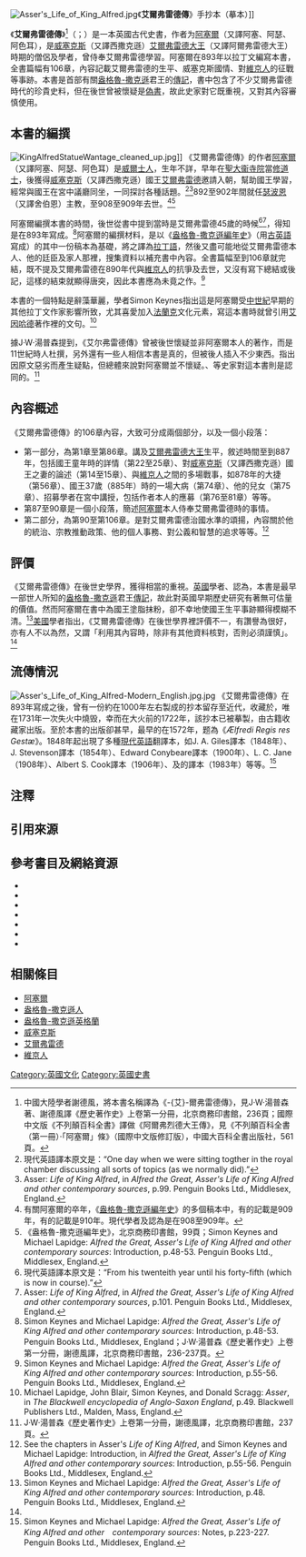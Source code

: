 {{noteTA
|1=zh-cn:阿尔弗雷德;zh-hant:艾爾弗雷德
}}
[[File:Asser's_Life_of_King_Alfred.jpg|thumb]]《'''艾爾弗雷德傳'''》手抄本（摹本）]]

《'''艾爾弗雷德傳'''》<ref group="注">中國大陸學者謝德風，將本書名稱譯為《-{艾}-爾弗雷德傳》，見J·W·湯普森著、謝德風譯《歷史著作史》上卷第一分冊，北京商務印書館，236頁；國際中文版《不列顛百科全書》譯做《阿爾弗烈德大王傳》，見《不列顛百科全書（第一冊）·「阿塞爾」條》（國際中文版修訂版），中國大百科全書出版社，561頁。</ref>（{{lang-la|''De rebus gestis Alfredi''／''Vita Ælfredi regis Angul Saxonum''／''Ælfredi Regis res Gestæ''}}；{{lang-en|''The Life of King Alfred''／''Life of Alfred, King of the Anglo-Saxons''}}）是一本英國古代史書，作者为[[阿塞爾|阿塞爾]]（又譯阿塞、阿瑟、阿色耳），是[[威塞克斯|威塞克斯]]（又譯西撒克遜）[[艾爾弗雷德大王|艾爾弗雷德大王]]（又譯阿爾弗雷德大王）時期的僧侶及學者，曾侍奉艾爾弗雷德學習。阿塞爾在893年以拉丁文編寫本書，全書篇幅有106章，內容記載艾爾弗雷德的生平、威塞克斯國情、對[[維京人|維京人]]的征戰等事跡。本書是首部有關[[盎格魯-撒克遜英格蘭|盎格魯-撒克遜]]君王的[[傳記|傳記]]，書中包含了不少艾爾弗雷德時代的珍貴史料，但在後世曾被懷疑是[[偽書|偽書]]，故此史家對它既重視，又對其內容審慎使用。

== 本書的編撰==
[[File:KingAlfredStatueWantage_cleaned_up.jpg|thumb]]]]
《艾爾弗雷德傳》的作者[[阿塞爾|阿塞爾]]（又譯阿塞、阿瑟、阿色耳）是[[威爾士人|威爾士人]]，生年不詳，早年在[[聖戴維斯座堂|聖大衞寺院]]當[[修道士|修道士]]，後獲得[[威塞克斯|威塞克斯]]（又譯西撒克遜）國王[[艾爾弗雷德|艾爾弗雷德]]邀請入朝，幫助國王學習，經常與國王在宮中議廳同坐，一同探討各種話題。<ref group="注">現代英語譯本原文是：“One day when we were sitting togther in the royal chamber discussing all sorts of topics (as we normally did).”</ref><ref>Asser: ''Life of King Alfred'', in ''Alfred the Great, Asser's Life of King Alfred and other contemporary sources'', p.99.  Penguin Books Ltd., Middlesex, England.</ref>892至902年間就任[[聖公會索爾茲伯里教區|瑟波恩]]（又譯舍伯恩）主教，至908至909年去世。<ref group="注">有關阿塞爾的卒年，《[[盎格魯-撒克遜編年史|盎格魯-撒克遜編年史]]》的多個稿本中，有的記載是909年，有的記載是910年。現代學者{{link-en|Simon Keynes|Simon Keynes}}及{{link-en|Michael Lapidge|Michael Lapidge}}認為是在908至909年。</ref><ref>《盎格魯-撒克遜編年史》，北京商務印書館，99頁；Simon Keynes and Michael Lapidge: ''Alfred the Great, Asser's Life of King Alfred and other contemporary sources'': Introduction, p.48-53.  Penguin Books Ltd., Middlesex, England.</ref>

阿塞爾編撰本書的時間，後世從書中提到當時是艾爾弗雷德45歲的時候<ref group="注">現代英語譯本原文是：“From his twenteith year until his forty-fifth (which is now in course).”</ref><ref>Asser: ''Life of King Alfred'', in ''Alfred the Great, Asser's Life of King Alfred and other contemporary sources'', p.101.  Penguin Books Ltd., Middlesex, England.</ref>，得知是在893年寫成。<ref>Simon Keynes and Michael Lapidge: ''Alfred the Great, Asser's Life of King Alfred and other contemporary sources'': Introduction, p.48-53.  Penguin Books Ltd., Middlesex, England；J·W·湯普森《歷史著作史》上卷第一分冊，謝德風譯，北京商務印書館，236-237頁。</ref>阿塞爾的編撰材料，是以《[[盎格魯-撒克遜編年史|盎格魯-撒克遜編年史]]》（用[[古英語|古英語]]寫成）的其中一份稿本為基礎，將之譯為[[拉丁語|拉丁語]]，然後又盡可能地從艾爾弗雷德本人、他的廷臣及家人那裡，搜集資料以補充書中內容。全書篇幅至到106章就完結，既不提及艾爾弗雷德在890年代與[[維京人|維京人]]的抗爭及去世，又沒有寫下總結或後記，這樣的結束就顯得唐突，因此本書應為未竟之作。<ref>Simon Keynes and Michael Lapidge: ''Alfred the Great, Asser's Life of King Alfred and other contemporary sources'': Introduction, p.55-56.  Penguin Books Ltd., Middlesex, England.</ref>

本書的一個特點是辭藻華麗，學者Simon Keynes指出這是阿塞爾受[[中世紀|中世紀]]早期的其他拉丁文作家影響所致，尤其喜愛加入[[法蘭克|法蘭克]]文化元素，寫這本書時就曾引用[[艾因哈德|艾因哈德]]著作裡的文句。<ref> Michael Lapidge, John Blair, Simon Keynes, and Donald Scragg: ''Asser'', in ''The Blackwell encyclopedia of Anglo-Saxon England'', p.49.  Blackwell Publishers Ltd., Malden, Mass, England.</ref>

據J·W·湯普森提到，《艾尔弗雷德傳》曾被後世懷疑並非阿塞爾本人的著作，而是11世紀時人杜撰，另外還有一些人相信本書是真的，但被後人插入不少東西。{{link-en|士達布斯|William Stubbs}}指出因原文惡劣而產生疑點，但總體來說對阿塞爾並不懷疑。{{link-en|W·H·史梯芬孫|W. H. Stevenson}}、{{link-en|普蘭麥|Charles Plummer}}等史家對這本書則是認同的。<ref name="歷史著作史237">J·W·湯普森《歷史著作史》上卷第一分冊，謝德風譯，北京商務印書館，237頁。</ref>

== 內容概述 ==
《艾爾弗雷德傳》的106章內容，大致可分成兩個部分，以及一個小段落：
*第一部分，為第1章至第86章。講及[[艾爾弗雷德大王|艾爾弗雷德大王]]生平，敘述時間至到887年，包括國王童年時的詳情（第22至25章）、對[[威塞克斯|威塞克斯]]（又譯西撒克遜）國王{{link-en|布里特里克|Beorhtric of Wessex}}之妻{{link-en|埃德伯|Eadburh}}的論述（第14至15章）、與[[維京人|維京人]]之間的多場戰事，如878年的{{link-en|埃丁頓之役|Battle of Edington}}大捷（第56章）、國王37歲（885年）時的一場大病（第74章）、他的兒女（第75章）、招募學者在宮中講授，包括作者本人的應募（第76至81章）等等。
*第87至90章是一個小段落，簡述[[阿塞爾|阿塞爾]]本人侍奉艾爾弗雷德時的事情。
*第二部分，為第90至第106章。是對艾爾弗雷德治國水準的頌揚，內容關於他的統治、宗教推動政策、他的個人事務、對公義和智慧的追求等等。<ref>See the chapters in Asser's ''Life of King Alfred'', and Simon Keynes and Michael Lapidge: Introduction, in ''Alfred the Great, Asser's Life of King Alfred and other contemporary sources'': Introduction, p.55-56.  Penguin Books Ltd., Middlesex, England.</ref>

== 評價 ==
《艾爾弗雷德傳》在後世史學界，獲得相當的重視。[[英國|英國]]學者{{link-en|Simon Keynes|Simon Keynes}}、{{link-en|Michael Lapidge|Michael Lapidge}}認為，本書是最早一部世人所知的[[盎格魯-撒克遜英格蘭|盎格魯-撒克遜]]君王[[傳記|傳記]]，故此對英國早期歷史研究有著無可估量的價值。然而阿塞爾在書中為國王塗脂抹粉，卻不幸地使國王生平事跡顯得模糊不清。<ref>Simon Keynes and Michael Lapidge: ''Alfred the Great, Asser's Life of King Alfred and other contemporary sources'': Introduction, p.48.  Penguin Books Ltd., Middlesex, England.</ref>[[美國|美國]]學者{{link-en|J·W·湯普森|James Westfall Thompson}}指出，《艾爾弗雷德傳》在後世學界裡評價不一，有讚譽為很好，亦有人不以為然，又謂「利用其內容時，除非有其他資料核對，否則必須謹慎」。<ref name="歷史著作史237"/>

== 流傳情況 ==
[[File:Asser's_Life_of_King_Alfred-Modern_English.jpg.jpg|thumb]]
《艾爾弗雷德傳》在893年寫成之後，曾有一份約在1000年左右製成的抄本留存至近代，收藏於{{link-en|科頓圖書館|Cotton library}}，唯在1731年一次失火中燒毁，幸而在大火前的1722年，該抄本已被摹製，由古籍收藏家{{link-en|Francis Wise|Francis Wise}}出版。至於本書的出版卻甚早，最早的在1572年，题為《''Ælfredi Regis res Gestæ''》。1848年起出現了多種[[現代英語|現代英語]]翻譯本，如J. A. Giles譯本（1848年）、J. Stevenson譯本（1854年）、Edward Conybeare譯本（1900年）、L. C. Jane（1908年）、Albert S. Cook譯本（1906年）、{{link-en|Simon Keynes|Simon Keynes}}及{{link-en|Michael Lapidge|Michael Lapidge}}的譯本（1983年）等等。<ref>Simon Keynes and Michael Lapidge: ''Alfred the Great, Asser's Life of King Alfred and other　contemporary sources'': Notes, p.223-227.  Penguin Books Ltd., Middlesex, England.</ref>

== 注釋 ==
{{refbegin|2}}
<references group="注" />
{{refend}}

== 引用來源 ==
{{reflist|2}}

== 參考書目及網絡資源 ==
<div class="references-small">
*{{en}}{{cite book|title=''Alfred the Great, Asser's Life of King Alfred and other contemporary sources''|year=1983|url=https://archive.org/details/alfredgreatasser0000asse|others=Translated by {{link-en|Simon Keynes|Simon Keynes}} and {{link-en|Michael Lapidge|Michael Lapidge}}|location=[[Middlesex|Middlesex]], [[England|England]]|publisher=[[企鹅出版集团|Penguin Books Ltd.]]（1985）ISBN 0140444092}}
*{{en}}{{cite book|title=''The Blackwell encyclopedia of Anglo-Saxon England''|year=1999|url=https://archive.org/details/blackwellencyclo0000unse_d6l8|others=Edited by Michael Lapidge, John Blair, Simon Keynes, and Donald Scragg|location=Malden, [[Massachusetts|Massachusetts]]|publisher=Blackwell Publishers Ltd.（1999）ISBN 0631155651}}
*{{zh}}{{cite book|title=《歷史著作史》|author={{link-en|J·W·湯普森|James Westfall Thompson}}|others=謝德風譯|location=[[北京|北京]]|publisher=[[商務印書館|商務印書館]]（1988）ISBN 710000473x}}
*{{zh}}{{cite book|title=《[[盎格魯-撒克遜編年史|盎格魯-撒克遜編年史]]》|others=壽紀瑜譯|location=[[北京|北京]]|publisher=[[商務印書館|商務印書館]]（2004）ISBN 7100038006}}
*{{zh}}{{cite book|title=《[[不列顛百科全書|不列顛百科全書]]》（國際中文版修訂版）|others=中國大百科全書出版社《不列顛百科全書》國際中文版編輯部編譯|location=[[北京|北京]]|publisher=[[中國大百科全書出版社|中國大百科全書出版社]]（2007）ISBN 9787500076049}}
*{{en}}{{cite web|url=http://www.northvegr.org/histories%20and%20chronicles/the%20life%20of%20king%20alfred/|title=New Northvegr Center - The Life of King Alfred}}{{Dead link|date=2019年5月 |bot=InternetArchiveBot |fix-attempted=yes }}
*{{en}}{{cite web|url=https://archive.org/stream/oldenglishchroni00gileuoft#page/42/mode/2up|title=Internet Archive - Old English chronicles : including Ethelwerd's chronicle, Asser's Life of Alfred, Geoffrey of Monmouth's British history, Gildas, Nennius, together with the spurious Chronicle of Richard of Cirencester}}
</div>

== 相關條目 ==
*[[阿塞爾|阿塞爾]]
*[[盎格魯-撒克遜人|盎格魯-撒克遜人]]
*[[盎格魯-撒克遜英格蘭|盎格魯-撒克遜英格蘭]]
*[[威塞克斯|威塞克斯]]
*[[艾爾弗雷德|艾爾弗雷德]]
*[[維京人|維京人]]

[[Category:英國文化|Category:英國文化]]
[[Category:英國史書|Category:英國史書]]
